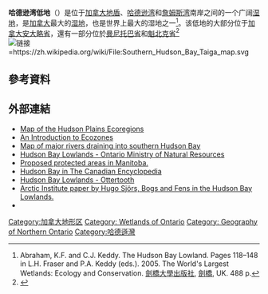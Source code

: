 '''哈德逊湾低地'''（{{lang-en|Hudson Bay Lowlands}}）是位于[[加拿大地盾|加拿大地盾]]、[[哈德森湾|哈德逊湾]]和[[詹姆斯灣|詹姆斯湾]]南岸之间的一个广阔[[湿地|湿地]]，是[[加拿大|加拿大]]最大的[[湿地|湿地]]，也是世界上最大的湿地之一<ref name="Abraham">Abraham, K.F. and C.J. Keddy. The Hudson Bay Lowland. Pages 118–148 in L.H. Fraser and P.A. Keddy (eds.). 2005. The World's Largest Wetlands: Ecology and Conservation. [[劍橋大學出版社|劍橋大學出版社]], [[劍橋|劍橋]], UK. 488 p.</ref>。该低地的大部分位于[[加拿大|加拿大]][[安大略省|安大略省]]，還有一部分位於[[曼尼托巴省|曼尼托巴省]]和[[魁北克省|魁北克省]]<ref name="Can">{{Cite web |url=http://www.thecanadianencyclopedia.com/articles/hudson-bay |title=Canadian Encyclopedia - Hudson Bay |accessdate=2020-08-10 |archive-date=2012-05-14 |archive-url=https://web.archive.org/web/20120514174606/http://www.thecanadianencyclopedia.com/articles/hudson-bay |dead-url=no }}</ref>  
[[File:Southern_Hudson_Bay_Taiga_map.svg|链接=https://zh.wikipedia.org/wiki/File:Southern_Hudson_Bay_Taiga_map.svg]]

== 參考資料 ==
{{Reflist|2}}

== 外部連結 ==
{{coord|54|45|N|83|00|W|display=title|region:CA-ON}}
* [http://ecozones.ca/english/zone/HudsonPlains/ecoregions.html Map of the Hudson Plains Ecoregions]{{Wayback|url=http://ecozones.ca/english/zone/HudsonPlains/ecoregions.html |date=20200704053453 }}
* [http://ecozones.ca/english/introduction.html An Introduction to Ecozones]{{Wayback|url=http://ecozones.ca/english/introduction.html |date=20200215220149 }}
* [http://geology.com/canada/ontario-map.gif Map of major rivers draining into southern Hudson Bay]{{Wayback|url=http://geology.com/canada/ontario-map.gif |date=20200104003025 }}
* [http://www.mnr.gov.on.ca/en/Business/Biodiversity/2ColumnSubPage/STEL02_166949.html Hudson Bay Lowlands - Ontario Ministry of Natural Resources]{{Wayback|url=http://www.mnr.gov.on.ca/en/Business/Biodiversity/2ColumnSubPage/STEL02_166949.html |date=20140411115349 }}
* [https://www.gov.mb.ca/conservation/pai/pdf/hudson_bay_lowlands_proposed_areas.pdf Proposed protected areas in Manitoba.]{{Wayback|url=https://www.gov.mb.ca/conservation/pai/pdf/hudson_bay_lowlands_proposed_areas.pdf |date=20160304111155 }}
* [http://www.thecanadianencyclopedia.com/articles/hudson-bay Hudson Bay in The Canadian Encyclopedia]{{Wayback|url=http://www.thecanadianencyclopedia.com/articles/hudson-bay |date=20120514174606 }}
* [http://www.ottertooth.com/Hudson_Bay/hb_lowland.htm Hudson Bay Lowlands - Ottertooth]{{Wayback|url=http://www.ottertooth.com/Hudson_Bay/hb_lowland.htm |date=20200224195837 }}
* [https://web.archive.org/web/20130715060458/http://arctic.synergiesprairies.ca/arctic/index.php/arctic/article/view/3709 Arctic Institute paper by Hugo Sjörs, Bogs and Fens in the Hudson Bay Lowlands.]
* {{Cite news|url=http://www.cbc.ca/news/politics/hudson-bay-lowlands-show-recent-effects-of-global-warming-1.1930050|title=Hudson Bay Lowlands show recent effects of global warming|publisher=Max Paris Environment Unit, CBC News|date=8 October 2013|accessdate=2013-10-08|archive-date=2017-07-28|archive-url=https://web.archive.org/web/20170728122907/http://www.cbc.ca/news/politics/hudson-bay-lowlands-show-recent-effects-of-global-warming-1.1930050|dead-url=no}}

[[Category:加拿大地形区|Category:加拿大地形区]]
[[Category:_Wetlands_of_Ontario|Category: Wetlands of Ontario]]
[[Category:_Geography_of_Northern_Ontario|Category: Geography of Northern Ontario]]   
[[Category:哈德遜灣|Category:哈德遜灣]]